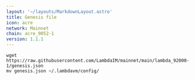 ```yaml
---
layout: '~/layouts/MarkdownLayout.astro'
title: Genesis file
icon: acre
network: Mainnet
chain: acre_9052-1
version: 1.1.1
---
```

```
wget https://raw.githubusercontent.com/LambdaIM/mainnet/main/lambda_92000-1/genesis.json
mv genesis.json ~/.lambdavm/config/
```